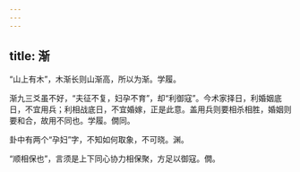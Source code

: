 ```yaml
---
---
---
```

title: 渐
---







“山上有木”，木渐长则山渐高，所以为渐。学履。

渐九三爻虽不好，“夫征不复，妇孕不育”，却“利御寇”。今术家择日，利婚姻底日，不宜用兵；利相战底日，不宜婚嫁，正是此意。盖用兵则要相杀相胜，婚姻则要和合，故用不同也。学履。僩同。

卦中有两个“孕妇”字，不知如何取象，不可晓。渊。

“顺相保也”，言须是上下同心协力相保聚，方足以御寇。僩。